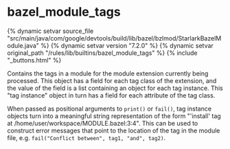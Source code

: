 <html devsite>
<head>
  <meta name="project_path" value="/_project.yaml">
  <meta name="book_path" value="/versions/7.2.0/_book.yaml">
</head>
<body>

<h1 class="page-title" id="modules.bazel_module_tags">bazel_module_tags</h1>

{% dynamic setvar source_file "src/main/java/com/google/devtools/build/lib/bazel/bzlmod/StarlarkBazelModule.java" %}
{% dynamic setvar version "7.2.0" %}
{% dynamic setvar original_path "/rules/lib/builtins/bazel_module_tags" %}
{% include "_buttons.html" %}
<!-- {% raw %} -->

Contains the tags in a module for the module extension currently being processed. This object has a field for each tag class of the extension, and the value of the field is a list containing an object for each tag instance. This "tag instance" object in turn has a field for each attribute of the tag class.

When passed as positional arguments to <code>print()</code> or <code>fail()</code>, tag instance objects turn into a meaningful string representation of the form "'install' tag at /home/user/workspace/MODULE.bazel:3:4". This can be used to construct error messages that point to the location of the tag in the module file, e.g. <code>fail("Conflict between", tag1, "and", tag2)</code>.



</body>
</html>

<!-- {% endraw %} -->
